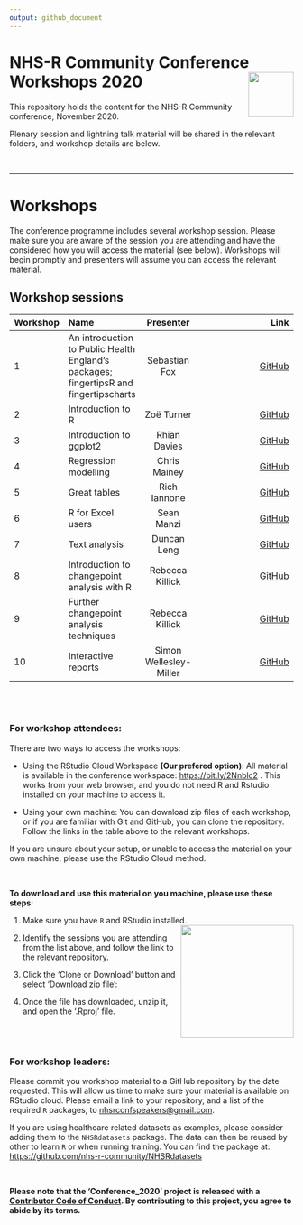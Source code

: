 ```yaml
---
output: github_document
---
```


# NHS-R Community Conference Workshops 2020 <a href='https://nhsrcommunity.com/'><img src="man/figures/logo.png" align="right" height="80"/></a>

This repository holds the content for the NHS-R Community conference, November 2020.

Plenary session and lightning talk material will be shared in the relevant folders, and workshop details are below.

<br>

------------------------------------------------------------------------

# Workshops

The conference programme includes several workshop session. Please make sure you are aware of the session you are attending and have the considered how you will access the material (see below). Workshops will begin promptly and presenters will assume you can access the relevant material.

## Workshop sessions

| Workshop | Name | Presenter | Link|
|----------|:-----------------------------------|:------------------------------:|-------------------------------------------------------------------------------:|
| 1        | An introduction to Public Health England’s packages; fingertipsR and fingertipscharts | Sebastian Fox | [GitHub](https://github.com/sebastian-fox/NHSR_fingertips)|
| 2        | Introduction to R | Zoë Turner | [GitHub](https://github.com/nhs-r-community/intro_r) |
| 3 | Introduction to ggplot2 | Rhian Davies | [GitHub](https://github.com/jumpingrivers/nhs-ggplot2) |
| 4 | Regression modelling | Chris Mainey | [GitHub](https://github.com/chrismainey/Regression_Modelling_NHSR)
| 5 | Great tables | Rich Iannone | [GitHub](https://github.com/rich-iannone/gt-workshop-2020) |
| 6 | R for Excel users | Sean Manzi | [GitHub](https://github.com/semanzi/R_for_Excel_users_NHSR_2020) |
| 7 | Text analysis | Duncan Leng | [GitHub](https://github.com/dleng2242/NHS-R_2020_TextAnalysis) |
| 8 | Introduction to changepoint analysis with R | Rebecca Killick | [GitHub](https://github.com/rkillick/intro-changepoint-course) | 
| 9 | Further changepoint analysis techniques | Rebecca Killick | [GitHub](https://github.com/rkillick/further-changepoints-course) |
| 10 | Interactive reports | Simon Wellesley-Miller | [GitHub](https://github.com/SimonW-M/Markdown) | 

<br><br>

### For workshop attendees:

There are two ways to access the workshops:

-   Using the RStudio Cloud Workspace **(Our prefered option)**: All material is available in the conference workspace: <https://bit.ly/2Nnblc2> . This works from your web browser, and you do not need R and Rstudio installed on your machine to access it.

-   Using your own machine: You can download zip files of each workshop, or if you are familiar with Git and GitHub, you can clone the repository. Follow the links in the table above to the relevant workshops.

If you are unsure about your setup, or unable to access the material on your own machine, please use the RStudio Cloud method.

<br>

**To download and use this material on you machine, please use these steps:**

1.  Make sure you have `R` and RStudio installed. <img src="man/figures/dwn_clone.png" align="right" height="200"/>

2.  Identify the sessions you are attending from the list above, and follow the link to the relevant repository.

3.  Click the 'Clone or Download' button and select 'Download zip file':

4.  Once the file has downloaded, unzip it, and open the '.Rproj' file.

<br><br>

### For workshop leaders:

Please commit you workshop material to a GitHub repository by the date requested. This will allow us time to make sure your material is available on RStudio cloud. Please email a link to your repository, and a list of the required `R` packages, to [nhsrconfspeakers\@gmail.com](mailto:nhsrconfspeakers@gmail).

If you are using healthcare related datasets as examples, please consider adding them to the `NHSRdatasets` package. The data can then be reused by other to learn `R` or when running training. You can find the package at: <https://github.com/nhs-r-community/NHSRdatasets>

<br>

**Please note that the 'Conference\_2020' project is released with a [Contributor Code of Conduct](CODE_OF_CONDUCT.md). By contributing to this project, you agree to abide by its terms.**
